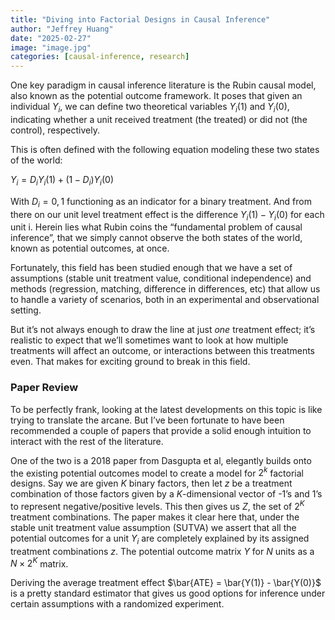 ```yaml
---
title: "Diving into Factorial Designs in Causal Inference"
author: "Jeffrey Huang"
date: "2025-02-27"
image: "image.jpg"
categories: [causal-inference, research]
---
```


One key paradigm in causal inference literature is the Rubin causal model, also known as the potential outcome framework. It poses that given an individual $Y_i$, we can define two theoretical variables $Y_i(1)$ and $Y_i(0)$, indicating whether  a unit received treatment (the treated) or did not (the control), respectively.

This is often defined with the following equation modeling these two states of the world:

$Y_i = D_i Y_i(1) + (1-D_i) Y_i(0)$

With $D_i={0, 1}$ functioning as an indicator for a binary treatment. And from there on our unit level treatment effect is the difference $Y_i(1)-Y_i(0)$ for each unit i. Herein lies what Rubin coins the "fundamental problem of causal inference", that we simply cannot observe the both states of the world, known as potential outcomes, at once.

Fortunately, this field has been studied enough that we have a set of assumptions (stable unit treatment value, conditional independence) and methods (regression, matching, difference in differences, etc) that allow us to handle a variety of scenarios, both in an experimental and observational setting.

But it's not always enough to draw the line at just *one* treatment effect; it's realistic to expect that we'll sometimes want to look at how multiple treatments will affect an outcome, or interactions between this treatments even. That makes for exciting ground to break in this field. 

### Paper Review
To be perfectly frank, looking at the latest developments on this topic is like trying to translate the arcane. But I've been fortunate to have been recommended a couple of papers that provide a solid enough intuition to interact with the rest of the literature.

One of the two is a 2018 paper from Dasgupta et al, elegantly builds onto the existing potential outcomes model to create a model for $2^k$ factorial designs. Say we are given $K$ binary factors, then let $z$ be a treatment combination of those factors given by a $K$-dimensional vector of -1's and 1's to represent negative/positive levels. This then gives us $Z$, the set of $2^K$ treatment combinations. The paper makes it clear here that, under the stable unit treatment value assumption (SUTVA) we assert that all the potential outcomes for a unit $Y_i$ are completely explained by its assigned treatment combinations $z$. The potential outcome matrix $Y$ for $N$ units as a $N \times 2^K$ matrix.

Deriving the average treatment effect $\bar{ATE} = \bar{Y(1)} - \bar{Y(0)}$ is a pretty standard estimator that gives us good options for inference under certain assumptions with a randomized experiment.
